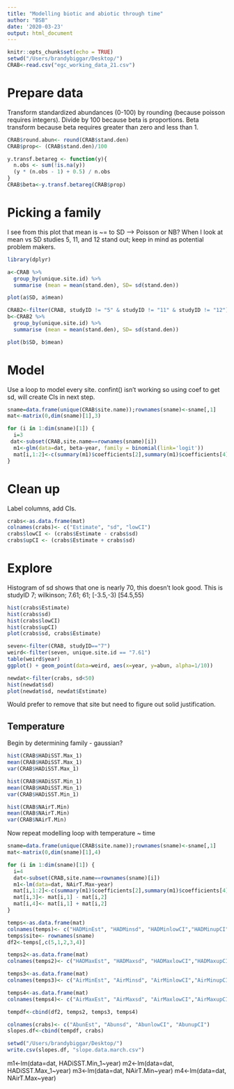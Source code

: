 ```yaml
---
title: "Modelling biotic and abiotic through time"
author: "BSB"
date: '2020-03-23'
output: html_document
---
```


```r
knitr::opts_chunk$set(echo = TRUE)
setwd("/Users/brandybiggar/Desktop/")
CRAB<-read.csv("egc_working_data_21.csv")
```

# Prepare data

Transform standardized abundances (0-100) by rounding (because poisson requires integers).
Divide by 100 because beta is proportions.
Beta transform because beta requires greater than zero and less than 1. 

```r

CRAB$round.abun<- round(CRAB$stand.den)
CRAB$prop<- (CRAB$stand.den)/100

y.transf.betareg <- function(y){
  n.obs <- sum(!is.na(y))
  (y * (n.obs - 1) + 0.5) / n.obs
}
CRAB$beta<-y.transf.betareg(CRAB$prop)

```


# Picking a family

I see from this plot that mean is ~= to SD --> Poisson or NB? 
When I look at mean vs SD studies 5, 11, and 12 stand out; keep in mind as potential problem makers.


```r
library(dplyr)

a<-CRAB %>% 
  group_by(unique.site.id) %>%
  summarise (mean = mean(stand.den), SD= sd(stand.den))

plot(a$SD, a$mean) 

CRAB2<-filter(CRAB, studyID != "5" & studyID != "11" & studyID != "12")
b<-CRAB2 %>% 
  group_by(unique.site.id) %>%
  summarise (mean = mean(stand.den), SD= sd(stand.den))

plot(b$SD, b$mean) 

```


# Model

Use a loop to model every site.
confint() isn't working so using coef to get sd, will create CIs in next step. 

```r
sname=data.frame(unique(CRAB$site.name));rownames(sname)<-sname[,1]
mat<-matrix(0,dim(sname)[1],3)

for (i in 1:dim(sname)[1]) {
  i=3
 dat<-subset(CRAB,site.name==rownames(sname)[i])
  m1<-glm(data=dat, beta~year, family = binomial(link='logit')) 
  mat[i,1:2]<-c(summary(m1)$coefficients[2],summary(m1)$coefficients[4]) # estimate, sd
}
```

# Clean up 

Label columns, add CIs.

```r
crabs<-as.data.frame(mat)
colnames(crabs)<- c("Estimate", "sd", "lowCI")
crabs$lowCI <- (crabs$Estimate - crabs$sd)
crabs$upCI <- (crabs$Estimate + crabs$sd)
```


# Explore

Histogram of sd shows that one is nearly 70, this doesn't look good. 
This is studyID 7; wilkinson; 7.61; 61; [-3.5,-3) [54.5,55)

```r
hist(crabs$Estimate)
hist(crabs$sd)
hist(crabs$lowCI)
hist(crabs$upCI)
plot(crabs$sd, crabs$Estimate) 

seven<-filter(CRAB, studyID=="7")
weird<-filter(seven, unique.site.id == "7.61")
table(weird$year)
ggplot() + geom_point(data=weird, aes(x=year, y=abun, alpha=1/10))

newdat<-filter(crabs, sd<50)
hist(newdat$sd)
plot(newdat$sd, newdat$Estimate) 
```

Would prefer to remove that site but need to figure out solid justification.


## Temperature

Begin by determining family - gaussian?

```r
hist(CRAB$HADiSST.Max_1)
mean(CRAB$HADiSST.Max_1)
var(CRAB$HADiSST.Max_1)

hist(CRAB$HADiSST.Min_1) 
mean(CRAB$HADiSST.Min_1)
var(CRAB$HADiSST.Min_1)

hist(CRAB$NAirT.Min) 
mean(CRAB$NAirT.Min)
var(CRAB$NAirT.Min)
```




Now repeat modelling loop with temperature ~ time


```r
sname=data.frame(unique(CRAB$site.name));rownames(sname)<-sname[,1]
mat<-matrix(0,dim(sname)[1],4)

for (i in 1:dim(sname)[1]) {
  i=4
  dat<-subset(CRAB,site.name==rownames(sname)[i])
  m1<-lm(data=dat, NAirT.Max~year)
  mat[i,1:2]<-c(summary(m1)$coefficients[2],summary(m1)$coefficients[4]) # estimate, sd
  mat[i,3]<- mat[i,1] - mat[i,2]
  mat[i,4]<- mat[i,1] + mat[i,2]
}

temps<-as.data.frame(mat)
colnames(temps)<- c("HADMinEst", "HADMinsd", "HADMinlowCI","HADMinupCI") ## HAD Min
temps$site<- rownames(sname)
df2<-temps[,c(5,1,2,3,4)]

temps2<-as.data.frame(mat)
colnames(temps2)<- c("HADMaxEst", "HADMaxsd", "HADMaxlowCI","HADMaxupCI") ## HAD Max

temps3<-as.data.frame(mat)
colnames(temps3)<- c("AirMinEst", "AirMinsd", "AirMinlowCI","AirMinupCI") ## Air Min

temps4<-as.data.frame(mat)
colnames(temps4)<- c("AirMaxEst", "AirMaxsd", "AirMaxlowCI","AirMaxupCI") ## Air Max

tempdf<-cbind(df2, temps2, temps3, temps4)

colnames(crabs)<- c("AbunEst", "Abunsd", "AbunlowCI", "AbunupCI")
slopes.df<-cbind(tempdf, crabs)

setwd("/Users/brandybiggar/Desktop/")
write.csv(slopes.df, "slope.data.march.csv")
```

  m1<-lm(data=dat, HADiSST.Min_1~year)
  m2<-lm(data=dat, HADiSST.Max_1~year)
  m3<-lm(data=dat, NAirT.Min~year)
  m4<-lm(data=dat, NAirT.Max~year)
